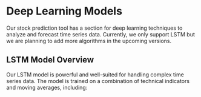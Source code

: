 # Deep Learning Models

Our stock prediction tool has a section for deep learning techniques to analyze and forecast time series data. Currently, we only support LSTM but we are planning to add more algorithms in the upcoming versions. 

## LSTM Model Overview

Our LSTM model is powerful and  well-suited for handling complex time series data. The model is trained on a combination of technical indicators and moving averages, including: